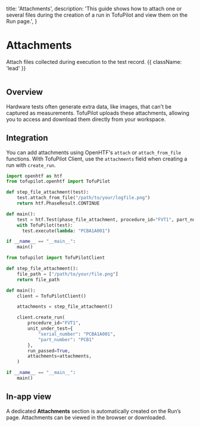   title: 'Attachments',
  description:
    'This guide shows how to attach one or several files during the creation of a run in TofuPilot and view them on the Run page.',
}

# Attachments
Attach files collected during execution to the test record. {{ className: 'lead' }}

<Image
  src="/attachments-header.png"
  alt=""
/>

## Overview
Hardware tests often generate extra data, like images, that can't be captured as measurements. TofuPilot uploads these attachments, allowing you to access and download them directly from your workspace.

## Integration
You can add attachments using OpenHTF's `attach` or `attach_from_file` functions. With TofuPilot Client, use the `attachments` field when creating a run with `create_run`.

<CodeGroup>

```python {{ title: 'OpenHTF' }}
import openhtf as htf
from tofupilot.openhtf import TofuPilot

def step_file_attachment(test):
    test.attach_from_file("/path/to/your/logfile.png")
    return htf.PhaseResult.CONTINUE

def main():
    test = htf.Test(phase_file_attachment, procedure_id="FVT1", part_number="PCB1")
    with TofuPilot(test):
      test.execute(lambda: "PCBA1A001")

if __name__ == "__main__":
    main()
```

```python {{ title: 'Python' }}
from tofupilot import TofuPilotClient

def step_file_attachment():
    file_path = ["/path/to/your/file.png"]
    return file_path

def main():
    client = TofuPilotClient()

    attachments = step_file_attachment()

    client.create_run(
        procedure_id="FVT1",
        unit_under_test={
            "serial_number": "PCBA1A001",
            "part_number": "PCB1"
        },
        run_passed=True,
        attachments=attachments,
    )

if __name__ == "__main__":
    main()
```

</CodeGroup>

## In-app view

A dedicated **Attachments** section is automatically created on the Run’s page. Attachments can be viewed in the browser or downloaded.

<Image
  src="/attachments-page-run.png"
  alt=""
/>
